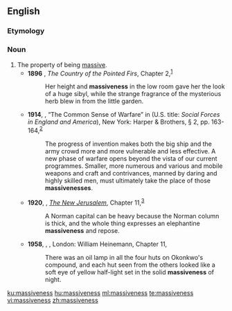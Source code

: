 ==English==

===Etymology===
{{suffix|en|massive|ness}}

===Noun===
{{en-noun|-|es}}

# The property of being [[massive]].
#* '''1896''' {{w|Sarah Orne Jewett}}, ''The Country of the Pointed Firs'', Chapter 2,<sup>[http://gutenberg.net.au/ebooks/fr100204.txt]</sup>
#*: Her height and '''massiveness''' in the low room gave her the look of a huge sibyl, while the strange fragrance of the mysterious herb blew in from the little garden.
#* '''1914''', {{w|H. G. Wells}}, “The Common Sense of Warfare” in ''{{w|An Englishman Looks at the World}}'' (U.S. title: ''Social Forces in England and America''), New York: Harper & Brothers, § 2, pp. 163-164,<sup>[https://archive.org/details/socialforcesinen00well]</sup>
#*: The progress of invention makes both the big ship and the army crowd more and more vulnerable and less effective. A new phase of warfare opens beyond the vista of our current programmes. Smaller, more numerous and various and mobile weapons and craft and contrivances, manned by daring and highly skilled men, must ultimately take the place of those '''massivenesses'''.
#* '''1920''', {{w|G. K. Chesterton}}, ''[[w:The New Jerusalem (Chesterton book)|The New Jerusalem]]'', Chapter 11,<sup>[http://www.gutenberg.org/cache/epub/13468/pg13468-images.html]</sup>
#*: A Norman capital can be heavy because the Norman column is thick, and the whole thing expresses an elephantine '''massiveness''' and repose.
#* '''1958''', {{w|Chinua Achebe}}, ''{{w|Things Fall Apart}}'', London: William Heinemann, Chapter 11,
#*: There was an oil lamp in all the four huts on Okonkwo's compound, and each hut seen from the others looked like a soft eye of yellow half-light set in the solid '''massiveness''' of night.

[[ku:massiveness]]
[[hu:massiveness]]
[[ml:massiveness]]
[[te:massiveness]]
[[vi:massiveness]]
[[zh:massiveness]]